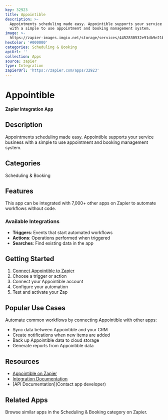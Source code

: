 ```yaml
---
key: 32923
title: Appointible
description: >-
  Appointments scheduling made easy. Appointible supports your service business
  with a simple to use appointment and booking management system.
image: >-
  https://zapier-images.imgix.net/storage/services/4452830532e91db9e21b188c56380bc3.png?auto=format%2Ccompress&ixlib=python-3.0.0&q=50
hexColor: '#000000'
categories: Scheduling & Booking
apiUrl: ''
collection: Apps
source: zapier
type: Integration
zapierUrl: 'https://zapier.com/apps/32923'
---
```

# Appointible

**Zapier Integration App**

## Description

Appointments scheduling made easy. Appointible supports your service business with a simple to use appointment and booking management system.

## Categories

Scheduling & Booking

## Features

This app can be integrated with 7,000+ other apps on Zapier to automate workflows without code.

### Available Integrations

- **Triggers**: Events that start automated workflows
- **Actions**: Operations performed when triggered
- **Searches**: Find existing data in the app

## Getting Started

1. [Connect Appointible to Zapier](https://zapier.com/apps/32923)
2. Choose a trigger or action
3. Connect your Appointible account
4. Configure your automation
5. Test and activate your Zap

## Popular Use Cases

Automate common workflows by connecting Appointible with other apps:

- Sync data between Appointible and your CRM
- Create notifications when new items are added
- Back up Appointible data to cloud storage
- Generate reports from Appointible data

## Resources

- [Appointible on Zapier](https://zapier.com/apps/32923)
- [Integration Documentation](https://zapier.com/apps/32923/integrations)
- [API Documentation](Contact app developer)

## Related Apps

Browse similar apps in the Scheduling & Booking category on Zapier.
